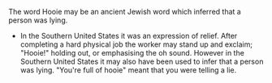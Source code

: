 {{wikify}}
The word Hooie may be an ancient Jewish word which inferred that a person was lying.
*In the Southern United States it was an expression of relief.  After completing a hard physical job the worker may stand up and exclaim; "Hooie!" holding out, or emphasising the oh sound. However in the Southern United States it may also have been used to infer that a person was lying.  "You're full of hooie" meant that you were telling a lie.
{{unreferenced}}
{{vocabulary-stub}}

{{Uncategorized|date=August 2007}}